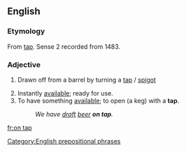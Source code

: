 ==English==

===Etymology===
From [[tap]]. Sense 2 recorded from 1483.

===Adjective===
{{en-adj|-|pos=[[on]] [[tap]]}}

# {{context|of beer etc}} Drawn off from a barrel by turning a [[tap]] / [[spigot]]
# Instantly [[available]]; ready for use.
# To have something [[available]]; to open (a keg) with a '''tap'''.
#: ''We have [[draft]] [[beer]] '''on tap'''.''

[[Category:English prepositional phrases]]

[[fr:on tap]]